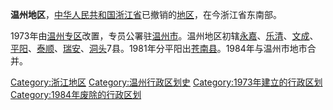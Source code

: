 {{expand|time=2015-02-11T09:46:08+00:00}}
{{unreferenced|time=2015-02-11T09:46:08+00:00}}
'''温州地区'''，[[中华人民共和国|中华人民共和国]][[浙江省|浙江省]]已撤销的[[地区行政公署|地区]]，在今浙江省东南部。

1973年由[[温州专区|温州专区]]改置，专员公署驻[[温州市|温州市]]。温州地区初辖[[永嘉县|永嘉]]、[[乐清县|乐清]]、[[文成县|文成]]、[[平阳县|平阳]]、[[泰顺县|泰顺]]、[[瑞安县|瑞安]]、[[洞头县|洞头]]7县。1981年分平阳出[[苍南县|苍南县]]。1984年与温州市地市合并。

{{中华人民共和国行政区划小作品}}
[[Category:浙江地区|Category:浙江地区]]
[[Category:温州行政区划史|Category:温州行政区划史]]
[[Category:1973年建立的行政区划|Category:1973年建立的行政区划]]
[[Category:1984年废除的行政区划|Category:1984年废除的行政区划]]